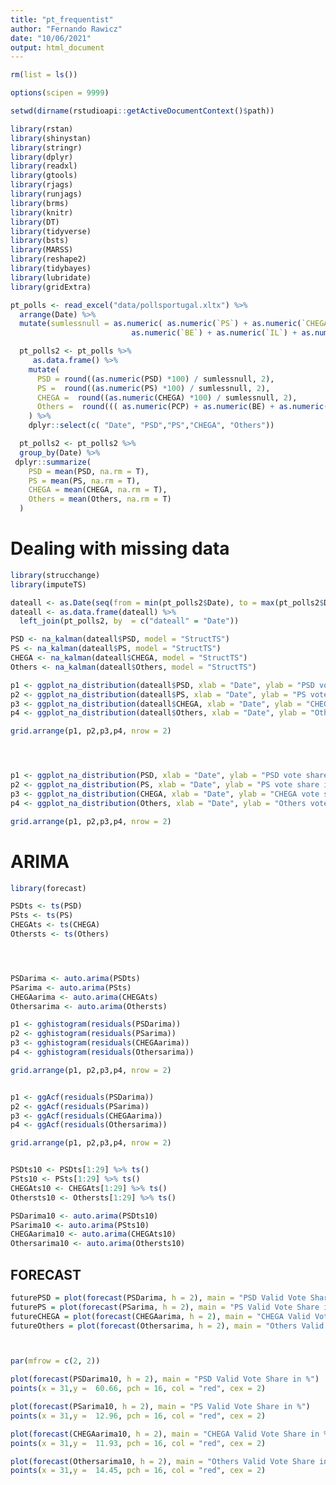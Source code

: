 ---
title: "pt_frequentist"
author: "Fernando Rawicz"
date: "10/06/2021"
output: html_document
---

```{r message = FALSE}
rm(list = ls())

options(scipen = 9999)

setwd(dirname(rstudioapi::getActiveDocumentContext()$path))

library(rstan)
library(shinystan)
library(stringr)
library(dplyr)
library(readxl)
library(gtools)
library(rjags)
library(runjags)
library(brms)
library(knitr)
library(DT)
library(tidyverse)
library(bsts)
library(MARSS)
library(reshape2)
library(tidybayes)
library(lubridate)
library(gridExtra)
```


```{r message = FALSE}
pt_polls <- read_excel("data/pollsportugal.xltx") %>% 
  arrange(Date) %>% 
  mutate(sumlessnull = as.numeric( as.numeric(`PS`) + as.numeric(`CHEGA`) + as.numeric(`PCP`) + as.numeric(`PSD`) +
                           as.numeric(`BE`) + as.numeric(`IL`) + as.numeric(`RIR`) ) )


```


```{r message = FALSE}

  
  pt_polls2 <- pt_polls %>% 
     as.data.frame() %>% 
    mutate(
      PSD = round((as.numeric(PSD) *100) / sumlessnull, 2),
      PS =  round((as.numeric(PS) *100) / sumlessnull, 2),
      CHEGA =  round((as.numeric(CHEGA) *100) / sumlessnull, 2),
      Others =  round((( as.numeric(PCP) + as.numeric(BE) + as.numeric(IL) + as.numeric(RIR) )*100)/sumlessnull, 2)
    ) %>% 
    dplyr::select(c( "Date", "PSD","PS","CHEGA", "Others"))

```




```{r message = FALSE}

  
  pt_polls2 <- pt_polls2 %>% 
  group_by(Date) %>% 
 dplyr::summarize(
    PSD = mean(PSD, na.rm = T),
    PS = mean(PS, na.rm = T),
    CHEGA = mean(CHEGA, na.rm = T),
    Others = mean(Others, na.rm = T)
  )

```




# Dealing with missing data


```{r message = FALSE}
library(strucchange)
library(imputeTS)

dateall <- as.Date(seq(from = min(pt_polls2$Date), to = max(pt_polls2$Date), by = "days" ))
dateall <- as.data.frame(dateall) %>% 
  left_join(pt_polls2, by  = c("dateall" = "Date"))

PSD <- na_kalman(dateall$PSD, model = "StructTS")
PS <- na_kalman(dateall$PS, model = "StructTS")
CHEGA <- na_kalman(dateall$CHEGA, model = "StructTS")
Others <- na_kalman(dateall$Others, model = "StructTS")

p1 <- ggplot_na_distribution(dateall$PSD, xlab = "Date", ylab = "PSD vote share in %", subtitle = " ", x_axis_labels =dateall$dateall, title = '' )
p2 <- ggplot_na_distribution(dateall$PS, xlab = "Date", ylab = "PS vote share in %", subtitle = " ", x_axis_labels =dateall$dateall, title = '' )
p3 <- ggplot_na_distribution(dateall$CHEGA, xlab = "Date", ylab = "CHEGA vote share in %", subtitle = " ", x_axis_labels =dateall$dateall, title = '' )
p4 <- ggplot_na_distribution(dateall$Others, xlab = "Date", ylab = "Others vote share in %", subtitle = " ", x_axis_labels =dateall$dateall, title = '' )

grid.arrange(p1, p2,p3,p4, nrow = 2)




p1 <- ggplot_na_distribution(PSD, xlab = "Date", ylab = "PSD vote share in %", subtitle = " ", x_axis_labels =dateall$dateall, title = '' )
p2 <- ggplot_na_distribution(PS, xlab = "Date", ylab = "PS vote share in %", subtitle = " ", x_axis_labels =dateall$dateall, title = '' )
p3 <- ggplot_na_distribution(CHEGA, xlab = "Date", ylab = "CHEGA vote share in %", subtitle = " ", x_axis_labels =dateall$dateall, title = '' )
p4 <- ggplot_na_distribution(Others, xlab = "Date", ylab = "Others vote share in %", subtitle = " ", x_axis_labels =dateall$dateall, title = '' )

grid.arrange(p1, p2,p3,p4, nrow = 2)


```



# ARIMA

```{r message = FALSE}
library(forecast)

PSDts <- ts(PSD)
PSts <- ts(PS)
CHEGAts <- ts(CHEGA)
Othersts <- ts(Others)




PSDarima <- auto.arima(PSDts)
PSarima <- auto.arima(PSts)
CHEGAarima <- auto.arima(CHEGAts)
Othersarima <- auto.arima(Othersts)

p1 <- gghistogram(residuals(PSDarima))
p2 <- gghistogram(residuals(PSarima))
p3 <- gghistogram(residuals(CHEGAarima))
p4 <- gghistogram(residuals(Othersarima))

grid.arrange(p1, p2,p3,p4, nrow = 2)


p1 <- ggAcf(residuals(PSDarima))
p2 <- ggAcf(residuals(PSarima))
p3 <- ggAcf(residuals(CHEGAarima))
p4 <- ggAcf(residuals(Othersarima))

grid.arrange(p1, p2,p3,p4, nrow = 2)


PSDts10 <- PSDts[1:29] %>% ts()
PSts10 <- PSts[1:29] %>% ts()
CHEGAts10 <- CHEGAts[1:29] %>% ts()
Othersts10 <- Othersts[1:29] %>% ts()

PSDarima10 <- auto.arima(PSDts10)
PSarima10 <- auto.arima(PSts10)
CHEGAarima10 <- auto.arima(CHEGAts10)
Othersarima10 <- auto.arima(Othersts10)


```


## FORECAST

```{r message = FALSE}


futurePSD = plot(forecast(PSDarima, h = 2), main = "PSD Valid Vote Share in %")
futurePS = plot(forecast(PSarima, h = 2), main = "PS Valid Vote Share in %")
futureCHEGA = plot(forecast(CHEGAarima, h = 2), main = "CHEGA Valid Vote Share in %")
futureOthers = plot(forecast(Othersarima, h = 2), main = "Others Valid Vote Share in %")




```

```{r message = FALSE}

par(mfrow = c(2, 2))

plot(forecast(PSDarima10, h = 2), main = "PSD Valid Vote Share in %")
points(x = 31,y =  60.66, pch = 16, col = "red", cex = 2)

plot(forecast(PSarima10, h = 2), main = "PS Valid Vote Share in %")
points(x = 31,y =  12.96, pch = 16, col = "red", cex = 2)

plot(forecast(CHEGAarima10, h = 2), main = "CHEGA Valid Vote Share in %")
points(x = 31,y =  11.93, pch = 16, col = "red", cex = 2)

plot(forecast(Othersarima10, h = 2), main = "Others Valid Vote Share in %")
points(x = 31,y =  14.45, pch = 16, col = "red", cex = 2)



```

















